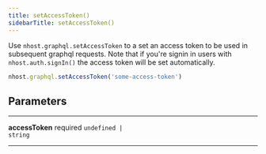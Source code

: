 ```yaml
---
title: setAccessToken()
sidebarTitle: setAccessToken()
---
```


Use `nhost.graphql.setAccessToken` to a set an access token to be used in subsequent graphql requests. Note that if you're signin in users with `nhost.auth.signIn()` the access token will be set automatically.

```ts
nhost.graphql.setAccessToken('some-access-token')
```

## Parameters

---

**<span className="parameter-name">accessToken</span>** <span className="optional-status">required</span> <code>undefined &#124; string</code>

---
